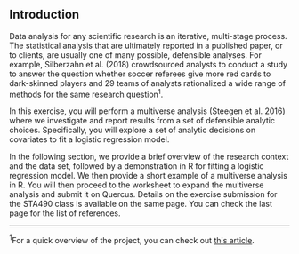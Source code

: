 
## Introduction

Data analysis for any scientific research is an iterative, multi-stage process. The statistical analysis that are ultimately reported in a published paper, or to clients, are usually one of many possible, defensible analyses. For example, Silberzahn et al. (2018) crowdsourced analysts to conduct a study to answer the question whether soccer referees give more red cards to dark-skinned players and 29 teams of analysts rationalized a wide range of methods for the same research question<sup>1</sup>. 

In this exercise, you will perform a multiverse analysis (Steegen et al. 2016) where we investigate and report results from a set of defensible analytic choices. Specifically, you will explore a set of analytic decisions on covariates to fit a logistic regression model. 

In the following section, we provide a brief overview of the research context and the data set, followed by a demonstration in R for fitting a logistic regression model. We then provide a short example of a multiverse analysis in R. You will then proceed to the worksheet to expand the multiverse analysis and submit it on Quercus. Details on the exercise submission for the STA490 class is available on the same page. You can check the last page for the list of references.

```{=html}
<hr />
<footnote id="note1"><sup>1</sup>For a quick overview of the project, you can check out <a href="https://fivethirtyeight.com/features/science-isnt-broken/#part1" target="_blank">this article</a>.</footnote>
```
